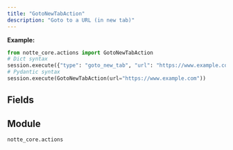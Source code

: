 ```yaml
---
title: "GotoNewTabAction"
description: "Goto to a URL (in new tab)"
---
```




**Example:**
```python
from notte_core.actions import GotoNewTabAction
# Dict syntax
session.execute({"type": "goto_new_tab", "url": "https://www.example.com"})
# Pydantic syntax
session.execute(GotoNewTabAction(url="https://www.example.com"))
```

## Fields

<ParamField path="type" type="Literal['goto_new_tab']" default="goto_new_tab">
</ParamField>

<ParamField path="category" type="str" default="Special Browser Actions">
</ParamField>

<ParamField path="description" type="str" default="Goto to a URL (in new tab)">
</ParamField>

<ParamField path="url" type="str" required>
</ParamField>


## Module

`notte_core.actions`
